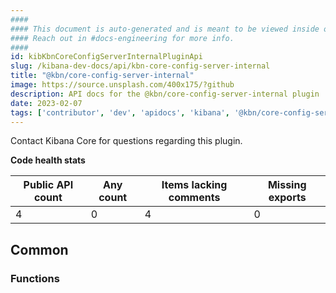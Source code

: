 ```yaml
---
####
#### This document is auto-generated and is meant to be viewed inside our experimental, new docs system.
#### Reach out in #docs-engineering for more info.
####
id: kibKbnCoreConfigServerInternalPluginApi
slug: /kibana-dev-docs/api/kbn-core-config-server-internal
title: "@kbn/core-config-server-internal"
image: https://source.unsplash.com/400x175/?github
description: API docs for the @kbn/core-config-server-internal plugin
date: 2023-02-07
tags: ['contributor', 'dev', 'apidocs', 'kibana', '@kbn/core-config-server-internal']
---
```




Contact Kibana Core for questions regarding this plugin.

**Code health stats**

| Public API count  | Any count | Items lacking comments | Missing exports |
|-------------------|-----------|------------------------|-----------------|
| 4 | 0 | 4 | 0 |

## Common

### Functions
<DocDefinitionList data={kbnCoreConfigServerInternalObj.common.functions}/>

